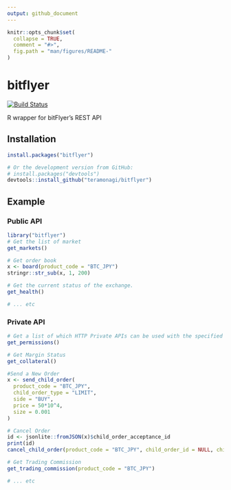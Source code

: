 ---
output: github_document
---

<!-- README.md is generated from README.Rmd. Please edit that file -->

```{r, echo = FALSE}
knitr::opts_chunk$set(
  collapse = TRUE,
  comment = "#>",
  fig.path = "man/figures/README-"
)
```

# bitflyer 

[![Build Status](https://travis-ci.org/teramonagi/bitflyer.svg?branch=master)](https://travis-ci.org/teramonagi/bitflyer)

R wrapper for bitFlyer's REST API

## Installation

```{r gh-installation, eval = FALSE}
install.packages("bitflyer")

# Or the development version from GitHub:
# install.packages("devtools")
devtools::install_github("teramonagi/bitflyer")
```

## Example
### Public API
```{r public_api}
library("bitflyer")
# Get the list of market
get_markets()

# Get order book
x <- board(product_code = "BTC_JPY")
stringr::str_sub(x, 1, 200)

# Get the current status of the exchange.
get_health()

# ... etc
```

### Private API
```{r private_api}
# Get a list of which HTTP Private APIs can be used with the specified API key
get_permissions()

# Get Margin Status
get_collateral()

#Send a New Order
x <- send_child_order(
  product_code = "BTC_JPY", 
  child_order_type = "LIMIT", 
  side = "BUY", 
  price = 50*10^4, 
  size = 0.001
)

# Cancel Order
id <- jsonlite::fromJSON(x)$child_order_acceptance_id
print(id)
cancel_child_order(product_code = "BTC_JPY", child_order_id = NULL, child_order_acceptance_id = id)

# Get Trading Commission
get_trading_commission(product_code = "BTC_JPY")

# ... etc
```
